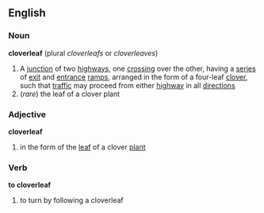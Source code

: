 ==English==

===Noun===
{{wikipediapar|cloverleaf interchange}}
'''cloverleaf'''  (plural ''cloverleafs'' or ''cloverleaves'')
# A [[junction]] of two [[highway]]s, one [[crossing]] over the other, having a [[series]] of [[exit]] and [[entrance]] [[ramp]]s, arranged in the form of a four-leaf [[clover]], such that [[traffic]] may proceed from either [[highway]] in all [[direction]]s
#(''rare'') the leaf of a clover plant

===Adjective===
'''cloverleaf'''
# in the form of the [[leaf]] of a clover [[plant]]

===Verb===
'''to cloverleaf'''
# to turn by following a cloverleaf <!-- is this real? -->